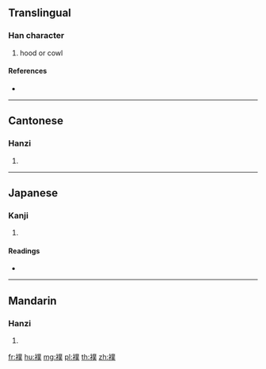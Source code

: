 {{character info/new}}
==Translingual==

===Han character===
{{Han char|rn=145|rad=衣|as=12|sn=18|four=32234|canj=LTCO}}

# hood or cowl

====References====
* {{Han ref|kx=1124.150|dkj=34575|dj=1591.240|hdz=53114.060|uh=8946|ud=35142|bh=F0D6|bd=61654}}

----

==Cantonese==

===Hanzi===
{{yue-hanzi|jyut=|y=buk6}}

# {{defn|lang=yue|sort=衣12}}

----

==Japanese==

===Kanji===
{{ja-kanji|grade=|rs=衣12}}

# {{defn|lang=ja|sort=衣12}}

====Readings====
* {{ja-readings|on=[[ほく]] (hoku), [[ぼく]] (boku)|kun=[[もすそ]] (mosuso)|nanori=}}

----

==Mandarin==

===Hanzi===
{{cmn-hanzi|pin=[[pú]] ([[pu2]])|wg=p'u<sup>2</sup>}}

# {{defn|lang=cmn|sort=衣12}}

[[fr:襆]]
[[hu:襆]]
[[mg:襆]]
[[pl:襆]]
[[th:襆]]
[[zh:襆]]